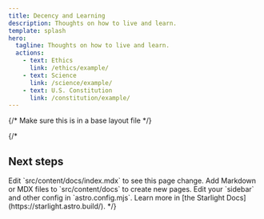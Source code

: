 ```yaml
---
title: Decency and Learning
description: Thoughts on how to live and learn.
template: splash
hero:
  tagline: Thoughts on how to live and learn.
  actions:
    - text: Ethics
      link: /ethics/example/
    - text: Science
      link: /science/example/
    - text: U.S. Constitution
      link: /constitution/example/
---
```


{/* Make sure this is in a base layout file */}


{/*
## Next steps

<CardGrid stagger>
	<Card title="Update content" icon="pencil">
		Edit `src/content/docs/index.mdx` to see this page change.
	</Card>
	<Card title="Add new content" icon="add-document">
		Add Markdown or MDX files to `src/content/docs` to create new pages.
	</Card>
	<Card title="Configure your site" icon="setting">
		Edit your `sidebar` and other config in `astro.config.mjs`.
	</Card>
	<Card title="Read the docs" icon="open-book">
		Learn more in [the Starlight Docs](https://starlight.astro.build/).
	</Card>
</CardGrid>
*/}
